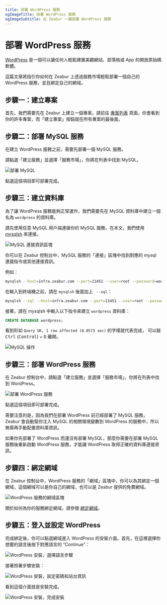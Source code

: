 ```yaml
---
title: 部署 WordPress 服務
ogImageTitle: 部署 WordPress 服務
ogImageSubtitle: 在 Zeabur 一鍵部署 WordPress 服務
---
```



# 部署 WordPress 服務

[WordPress](https://wordpress.org/) 是一個可以讓任何人輕鬆建置美觀網站、部落格或 App 的開放原始碼軟體。

這篇文章將指引你如何在 Zeabur 上透過服務市場輕鬆部署一個自己的 WordPress 服務，並且綁定自己的網域。

## 步驟一：建立專案

首先，我們需要先在 Zeabur 上建立一個專案，請前往 [專案列表](https://dash.zeabur.com/projects) 頁面，你會看到你的許多專案，而「建立專案」按鈕就在所有專案的最後面。

## 步驟二：部署 MySQL 服務

在建立 WordPress 服務之前，需要先部署一個 MySQL 服務。

請點選「建立服務」並選擇「服務市場」，你將在列表中找到 MySQL。

![部署 MySQL](/marketplace/wordpress/deploy-mysql.png)

點選這個項目即可部署完成。

## 步驟三：建立資料庫

為了讓 WordPress 服務能夠正常運作，我們需要先在 MySQL 資料庫中建立一個名為 `wordpress` 的資料庫。

請先使用任意 MySQL 用戶端連接你的 MySQL 服務，在本文，我們使用 [mysqlsh](https://dev.mysql.com/doc/mysql-shell/8.0/en/mysqlsh.html) 來連接。

![MySQL 連接資訊區塊](/marketplace/wordpress/mysql-connect.png)

你可以在 Zeabur 控制台中，MySQL 服務的「連接」區塊中找到對應的 mysql 連接指令或其他連接資訊。

例如：

```bash
mysqlsh --host=infra.zeabur.com --port=11451 --user=root --password=wordpress-demo
```

在輸入到終端機之前，請在 `mysqlsh` 後面加上 ` --sql`：

```bash
mysqlsh --sql --host=infra.zeabur.com --port=11451 --user=root --password=wordpress-demo
```

接著，請在 mysqlsh 中輸入以下指令來建立 `wordpress` 資料庫：

```sql
CREATE DATABASE wordpress;
```

看到形如 `Query OK, 1 row affected (0.0573 sec)` 的字樣就代表完成，
可以敲 <kbd>Ctrl</kbd> (<kbd>Control</kbd>) + <kbd>D</kbd> 離開。

![MySQL 操作](/marketplace/wordpress/mysql-operation.png)

## 步驟三：部署 WordPress 服務

在 Zeabur 控制台中，請點選「建立服務」並選擇「服務市場」，你將在列表中找到 WordPress。

![部署 WordPress 服務](/marketplace/wordpress/deploy-wordpress.png)

點選這個項目即可部署完成。

<Callout>
需要注意的是，因為我們在部署 WordPress 前已經部署了 MySQL 服務，Zeabur
會自動幫你注入 MySQL 的相關環境變數到 WordPress
的服務中，所以無需再手動配置資料庫資訊。

如果你先部署了 WordPress 而還沒有部署 MySQL，那麼你需要在部署 MySQL
服務後重新啟動 WordPress 服務，才能讓 WordPress 取得正確的資料庫連接資訊。
</Callout>

## 步驟四：綁定網域

在 Zeabur 控制台中，WordPress 服務的「網域」區塊中，你可以為其綁定一個網域，這個網域可以是你自己的網域，也可以是 Zeabur 提供的免費網域。

![WordPress 服務的網域區塊](/marketplace/wordpress/wordpress-domain.png)

關於如何為你的服務綁定網域，請參閱 [綁定網域](../deploy/domain-binding)。

## 步驟五：登入並設定 WordPress

完成綁定後，你可以點選網域進入 WordPress 的安裝介面。首先，在這裡選擇你想要的語言後按下對應語言的 “Continue”：

![WordPress 安裝，選擇語言步驟](/marketplace/wordpress/wordpress-inst-step1.png)

接著照著步驟安裝：

![WordPress 安裝，設定密碼和站台資訊](/marketplace/wordpress/wordpress-inst-step2.png)

看到這個介面就是安裝完成。

![WordPress 安裝，完成安裝](/marketplace/wordpress/wordpress-inst-step3.png)
